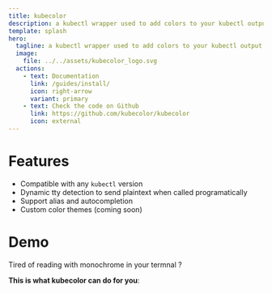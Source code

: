 ```yaml
---
title: kubecolor
description: a kubectl wrapper used to add colors to your kubectl output.
template: splash
hero:
  tagline: a kubectl wrapper used to add colors to your kubectl output.
  image:
    file: ../../assets/kubecolor_logo.svg
  actions:
    - text: Documentation
      link: /guides/install/
      icon: right-arrow
      variant: primary
    - text: Check the code on Github
      link: https://github.com/kubecolor/kubecolor
      icon: external
---
```



# Features

- Compatible with any `kubectl` version
- Dynamic tty detection to send plaintext when called programatically
- Support alias and autocompletion
- Custom color themes (coming soon)

# Demo
Tired of reading with monochrome in your termnal ? 

**This is what kubecolor can do for you**:

<SvgCommandOutput name="kubectl-apply.svg" />

<SvgCommandOutput name="kubectl-get-pods.svg" />

<SvgCommandOutput name="kubectl-describe-pod.svg" />